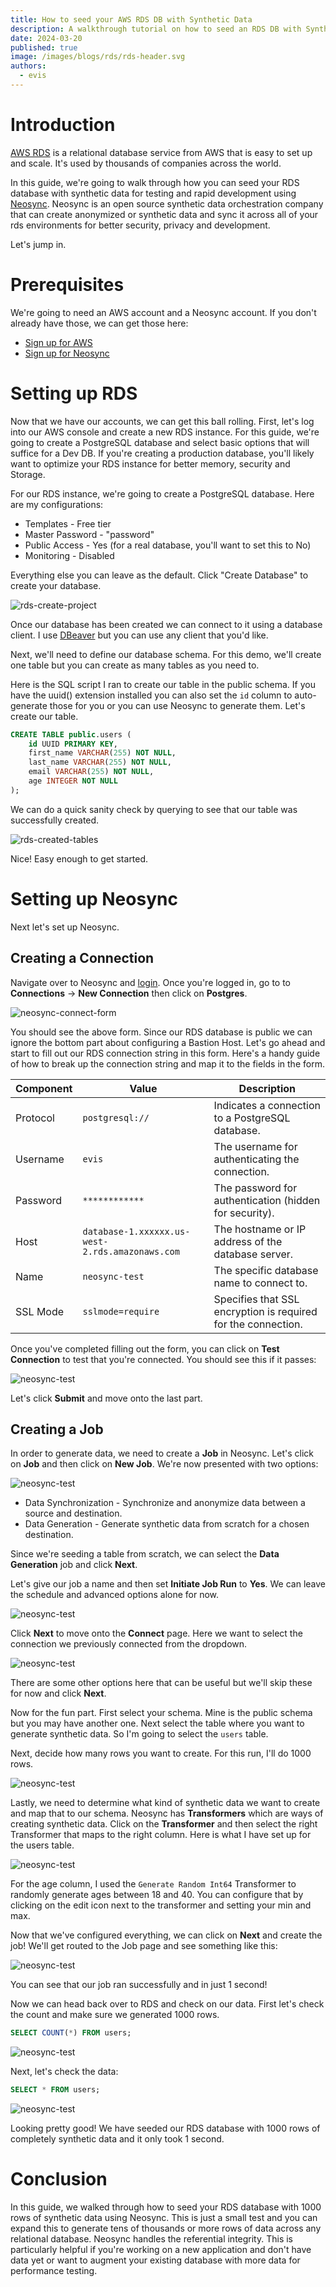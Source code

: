 ```yaml
---
title: How to seed your AWS RDS DB with Synthetic Data
description: A walkthrough tutorial on how to seed an RDS DB with Synthetic Data
date: 2024-03-20
published: true
image: /images/blogs/rds/rds-header.svg
authors:
  - evis
---
```


# Introduction

[AWS RDS](https://aws.amazon.com/rds/) is a relational database service from AWS that is easy to set up and scale. It's used by thousands of companies across the world.

In this guide, we're going to walk through how you can seed your RDS database with synthetic data for testing and rapid development using [Neosync](https://neosync.dev). Neosync is an open source synthetic data orchestration company that can create anonymized or synthetic data and sync it across all of your rds environments for better security, privacy and development.

Let's jump in.

# Prerequisites

We're going to need an AWS account and a Neosync account. If you don't already have those, we can get those here:

- [Sign up for AWS](https://aws.amazon.com/rds/)
- [Sign up for Neosync](https://neosync.dev)

# Setting up RDS

Now that we have our accounts, we can get this ball rolling. First, let's log into our AWS console and create a new RDS instance. For this guide, we're going to create a PostgreSQL database and select basic options that will suffice for a Dev DB. If you're creating a production database, you'll likely want to optimize your RDS instance for better memory, security and Storage.

For our RDS instance, we're going to create a PostgreSQL database. Here are my configurations:

- Templates - Free tier
- Master Password - "password"
- Public Access - Yes (for a real database, you'll want to set this to No)
- Monitoring - Disabled

Everything else you can leave as the default. Click "Create Database" to create your database.

![rds-create-project](/images/blogs/rds/rds-create.png)

Once our database has been created we can connect to it using a database client. I use [DBeaver](https://dbeaver.io/) but you can use any client that you'd like.

Next, we'll need to define our database schema. For this demo, we'll create one table but you can create as many tables as you need to.

Here is the SQL script I ran to create our table in the public schema. If you have the uuid() extension installed you can also set the `id` column to auto-generate those for you or you can use Neosync to generate them. Let's create our table.

```sql
CREATE TABLE public.users (
    id UUID PRIMARY KEY,
    first_name VARCHAR(255) NOT NULL,
    last_name VARCHAR(255) NOT NULL,
    email VARCHAR(255) NOT NULL,
    age INTEGER NOT NULL
);
```

We can do a quick sanity check by querying to see that our table was successfully created.

![rds-created-tables](/images/blogs/rds/rds-table-create.png)

Nice! Easy enough to get started.

# Setting up Neosync

Next let's set up Neosync.

## Creating a Connection

Navigate over to Neosync and [login](https://app.neosync.dev). Once you're logged in, go to to **Connections** -> **New Connection** then click on **Postgres**.

![neosync-connect-form](/images/blogs/neon/connectform.png)

You should see the above form. Since our RDS database is public we can ignore the bottom part about configuring a Bastion Host. Let's go ahead and start to fill out our RDS connection string in this form. Here's a handy guide of how to break up the connection string and map it to the fields in the form.

| Component | Value                                           | Description                                                   |
| --------- | ----------------------------------------------- | ------------------------------------------------------------- |
| Protocol  | `postgresql://`                                 | Indicates a connection to a PostgreSQL database.              |
| Username  | `evis`                                          | The username for authenticating the connection.               |
| Password  | `************`                                  | The password for authentication (hidden for security).        |
| Host      | `database-1.xxxxxx.us-west-2.rds.amazonaws.com` | The hostname or IP address of the database server.            |
| Name      | `neosync-test`                                  | The specific database name to connect to.                     |
| SSL Mode  | `sslmode=require`                               | Specifies that SSL encryption is required for the connection. |

Once you've completed filling out the form, you can click on **Test Connection** to test that you're connected. You should see this if it passes:

![neosync-test](/images/blogs/neon/neon-test.png)

Let's click **Submit** and move onto the last part.

## Creating a Job

In order to generate data, we need to create a **Job** in Neosync. Let's click on **Job** and then click on **New Job**. We're now presented with two options:

![neosync-test](/images/blogs/neon/data-gen.png)

- Data Synchronization - Synchronize and anonymize data between a source and destination.
- Data Generation - Generate synthetic data from scratch for a chosen destination.

Since we're seeding a table from scratch, we can select the **Data Generation** job and click **Next**.

Let's give our job a name and then set **Initiate Job Run** to **Yes**. We can leave the schedule and advanced options alone for now.

![neosync-test](/images/blogs/rds/rds-gen-define.png)

Click **Next** to move onto the **Connect** page. Here we want to select the connection we previously connected from the dropdown.

![neosync-test](/images/blogs/rds/rds-connect.png)

There are some other options here that can be useful but we'll skip these for now and click **Next**.

Now for the fun part. First select your schema. Mine is the public schema but you may have another one. Next select the table where you want to generate synthetic data. So I'm going to select the `users` table.

Next, decide how many rows you want to create. For this run, I'll do 1000 rows.

![neosync-test](/images/blogs/neon/data-gen-setup.png)

Lastly, we need to determine what kind of synthetic data we want to create and map that to our schema. Neosync has **Transformers** which are ways of creating synthetic data. Click on the **Transformer** and then select the right Transformer that maps to the right column. Here is what I have set up for the users table.

![neosync-test](/images/blogs/neon/data-gen-schema.png)

For the age column, I used the `Generate Random Int64` Transformer to randomly generate ages between 18 and 40. You can configure that by clicking on the edit icon next to the transformer and setting your min and max.

Now that we've configured everything, we can click on **Next** and create the job! We'll get routed to the Job page and see something like this:

![neosync-test](/images/blogs/rds/rds-success-job.png)

You can see that our job ran successfully and in just 1 second!

Now we can head back over to RDS and check on our data. First let's check the count and make sure we generated 1000 rows.

```sql
SELECT COUNT(*) FROM users;
```

![neosync-test](/images/blogs/rds/rds-data-count.png)

Next, let's check the data:

```sql
SELECT * FROM users;
```

![neosync-test](/images/blogs/rds/rds-data.png)

Looking pretty good! We have seeded our RDS database with 1000 rows of completely synthetic data and it only took 1 second.

# Conclusion

In this guide, we walked through how to seed your RDS database with 1000 rows of synthetic data using Neosync. This is just a small test and you can expand this to generate tens of thousands or more rows of data across any relational database. Neosync handles the referential integrity. This is particularly helpful if you're working on a new application and don't have data yet or want to augment your existing database with more data for performance testing.

